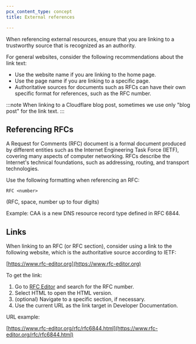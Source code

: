 ```yaml
---
pcx_content_type: concept
title: External references

---
```


When referencing external resources, ensure that you are linking to a trustworthy source that is recognized as an authority.

For general websites, consider the following recommendations about the link text:

* Use the website name if you are linking to the home page.
* Use the page name if you are linking to a specific page.
* Authoritative sources for documents such as RFCs can have their own specific format for references, such as the RFC number.

:::note
When linking to a Cloudflare blog post, sometimes we use only "blog post" for the link text. 
:::

## Referencing RFCs

A Request for Comments (RFC) document is a formal document produced by different entities such as the Internet Engineering Task Force (IETF), covering many aspects of computer networking. RFCs describe the Internet's technical foundations, such as addressing, routing, and transport technologies.

Use the following formatting when referencing an RFC:

`RFC <number>`

(RFC, space, number up to four digits)

Example: CAA is a new DNS resource record type defined in RFC 6844.

## Links

When linking to an RFC (or RFC section), consider using a link to the following website, which is the authoritative source according to IETF:

[https://www.rfc-editor.org](https://www.rfc-editor.org)

To get the link:

1. Go to [RFC Editor](https://www.rfc-editor.org/rfc-index.html) and search for the RFC number.
2. Select HTML to open the HTML version.
3. (optional) Navigate to a specific section, if necessary.
4. Use the current URL as the link target in Developer Documentation.

URL example:

[https://www.rfc-editor.org/rfc/rfc6844.html](https://www.rfc-editor.org/rfc/rfc6844.html)
